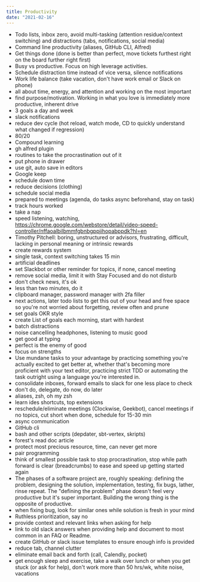 ```yaml
---
title: Productivity
date: "2021-02-16"
---
```


- Todo lists, inbox zero, avoid multi-tasking (attention residue/context switching) and distractions (tabs, notifications, social media)
- Command line productivity (aliases, GitHub CLI, Alfred)
- Get things done (done is better than perfect, move tickets furthest right on the board further right first)
- Busy vs productive. Focus on high leverage activities.
- Schedule distraction time instead of vice versa, silence notifications
- Work life balance (take vacation, don't have work email or Slack on phone)
- all about time, energy, and attention and working on the most important
- find purpose/motivation. Working in what you love is immediately more productive, inherent drive
- 3 goals a day and week
- slack notifications
- reduce dev cycle (hot reload, watch mode, CD to quickly understand what changed if regression)
- 80/20
- Compound learning
- gh alfred plugin
- routines to take the procrastination out of it
- put phone in drawer
- use git, auto save in editors
- Google keep
- schedule down time
- reduce decisions (clothing)
- schedule social media
- prepared to meetings (agenda, do tasks async beforehand, stay on task)
- track hours worked
- take a nap
- speed listening, watching, https://chrome.google.com/webstore/detail/video-speed-controller/nffaoalbilbmmfgbnbgppjihopabppdk?hl=en
- Timothy Pitchell: boring, unstructured or advisors, frustrating, difficult, lacking in personal meaning or intrinsic rewards
- create rewards system
- single task, context switching takes 15 min
- artificial deadlines
- set Slackbot or other reminder for topics, if none, cancel meeting
- remove social media, limit it with Stay Focused and do not disturb
- don't check news, it's ok
- less than two minutes, do it
- clipboard manager, password manager with 2fa filler
- next actions, later todo lists to get this out of your head and free space so you're not worried about forgetting, review often and prune
- set goals OKR style
- create List of goals each morning, start with hardest
- batch distractions
- noise cancelling headphones, listening to music good
- get good at typing
- perfect is the enemy of good
- focus on strengths
- Use mundane tasks to your advantage by practicing something you're actually excited to get better at, whether that's becoming more proficient with your text editor, practicing strict TDD or automating the task outright using a language you're interested in.
- consolidate inboxes, forward emails to slack for one less place to check
- don't do, delegate, do now, do later
- aliases, zsh, oh my zsh
- learn ides shortcuts, top extensions
- reschedule/eliminate meetings (Clockwise, Geekbot), cancel meetings if no topics, cut short when done, schedule for 15-30 min
- async communication
- GitHub cli
- bash and other scripts (depdater, sbt-vertex, skripts)
- forest's read doc article
- protect most precious resource, time, can never get more
- pair programming
- think of smallest possible task to stop procrastination, stop while path forward is clear (breadcrumbs) to ease and speed up getting started again
- The phases of a software project are, roughly speaking: defining the problem, designing the solution, implementation, testing, fix bugs, lather, rinse repeat. The "defining the problem" phase doesn't feel very productive but it's super important. Building the wrong thing is the opposite of productive.
- when fixing bug, look for similar ones while solution is fresh in your mind
- Ruthless prioritization, say no
- provide context and relevant links when asking for help
- link to old slack answers when providing help and document to most common in an FAQ or Readme.
- create GitHub or slack issue templates to ensure enough info is provided
- reduce tab, channel clutter
- eliminate email back and forth (call, Calendly, pocket)
- get enough sleep and exercise, take a walk over lunch or when you get stuck (or ask for help), don't work more than 50 hrs/wk, white noise, vacations
